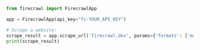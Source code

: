 ```python Python
from firecrawl import FirecrawlApp

app = FirecrawlApp(api_key="fc-YOUR_API_KEY")

# Scrape a website:
scrape_result = app.scrape_url('firecrawl.dev', params={'formats': ['markdown', 'html']})
print(scrape_result)
```